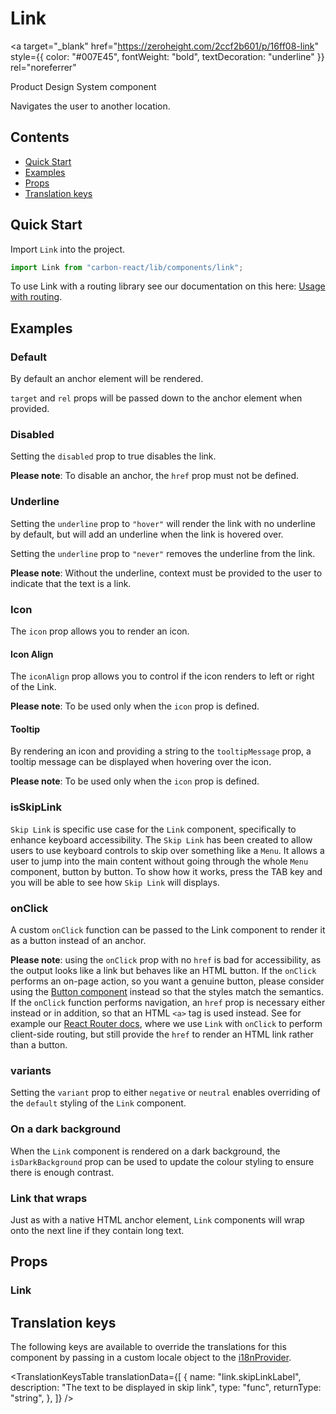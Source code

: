 

<Meta of={LinkStories} />

# Link

<a
  target="_blank"
  href="https://zeroheight.com/2ccf2b601/p/16ff08-link"
  style={{ color: "#007E45", fontWeight: "bold", textDecoration: "underline" }}
  rel="noreferrer"
>
  Product Design System component
</a>

Navigates the user to another location.

## Contents

- [Quick Start](#quick-start)
- [Examples](#examples)
- [Props](#props)
- [Translation keys](#translation-keys)

## Quick Start

Import `Link` into the project.

```javascript
import Link from "carbon-react/lib/components/link";
```

To use Link with a routing library see our documentation on this here: [Usage with routing](../?path=/docs/documentation-usage-with-routing--docs).

## Examples

### Default

By default an anchor element will be rendered.

`target` and `rel` props will be passed down to the anchor element when provided.

<Canvas of={LinkStories.DefaultStory} />

### Disabled

Setting the `disabled` prop to true disables the link.

**Please note**: To disable an anchor, the `href` prop must not be defined.

<Canvas of={LinkStories.WithDisabled} />

### Underline

Setting the `underline` prop to `"hover"` will render the link with no underline by default, but will add an underline when the link is hovered over.

<Canvas of={LinkStories.WithUnderlineOnlyOnHover} />

Setting the `underline` prop to `"never"` removes the underline from the link.

<Canvas of={LinkStories.WithNoUnderline} />

**Please note**: Without the underline, context must be provided to the user to indicate that the text is a link.

### Icon

The `icon` prop allows you to render an icon.

<Canvas of={LinkStories.WithIcon} />

#### Icon Align

The `iconAlign` prop allows you to control if the icon renders to left or right of the Link.

**Please note**: To be used only when the `icon` prop is defined.

<Canvas of={LinkStories.WithIconAlign} />

#### Tooltip

By rendering an icon and providing a string to the `tooltipMessage` prop, a tooltip message can be displayed when hovering over the icon.

**Please note**: To be used only when the `icon` prop is defined.

<Canvas of={LinkStories.WithTooltip} />

### isSkipLink

`Skip Link` is specific use case for the `Link` component, specifically to enhance keyboard accessibility.
The `Skip Link` has been created to allow users to use keyboard controls to skip over something like a `Menu`.
It allows a user to jump into the main content without going through the whole `Menu` component, button by button.
To show how it works, press the TAB key and you will be able to see how `Skip Link` will displays.

<Canvas of={LinkStories.WithIsSkipLink} />

### onClick

A custom `onClick` function can be passed to the Link component to render it as a button instead of an anchor.

**Please note**: using the `onClick` prop with no `href` is bad for accessibility, as the output looks like a link but behaves like an HTML button.
If the `onClick` performs an on-page action, so you want a genuine button, please consider using the [Button component](../?path=/docs/button--docs) instead so that the styles match the semantics. If the `onClick` function performs navigation, an `href` prop is necessary either instead or in addition, so that an
HTML `<a>` tag is used instead. See for example our [React Router docs](../?path=/docs/documentation-usage-with-routing--docs), where we use `Link` with `onClick` to
perform client-side routing, but still provide the `href` to render an HTML link rather than a button.

<Canvas of={LinkStories.WithOnClick} />

### variants

Setting the `variant` prop to either `negative` or `neutral` enables overriding of the `default` styling of the `Link` component.

<Canvas of={LinkStories.Variants} />

### On a dark background

When the `Link` component is rendered on a dark background, the `isDarkBackground` prop can be used to update the colour styling
to ensure there is enough contrast.

<Canvas of={LinkStories.OnADarkBackground} />

### Link that wraps

Just as with a native HTML anchor element, `Link` components will wrap onto the next line if they contain long text.

<Canvas of={LinkStories.Wrapping} />

## Props

### Link

<ArgTypes of={LinkStories} />

## Translation keys

The following keys are available to override the translations for this component by passing in a custom locale object
to the [i18nProvider](../?path=/docs/documentation-i18n--docs).

<TranslationKeysTable
  translationData={[
    {
      name: "link.skipLinkLabel",
      description: "The text to be displayed in skip link",
      type: "func",
      returnType: "string",
    },
  ]}
/>
